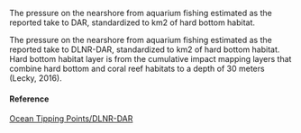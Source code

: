 The pressure on the nearshore from aquarium fishing estimated as the reported take to DAR, standardized to km2 of hard bottom habitat.

The pressure on the nearshore from aquarium fishing estimated as the reported take to DLNR-DAR, standardized to km2 of hard bottom habitat. Hard bottom habitat layer is from the cumulative impact mapping layers that combine hard bottom and coral reef habitats to a depth of 30 meters (Lecky, 2016).

#### Reference

[Ocean Tipping Points/DLNR-DAR](http://www.pacioos.hawaii.edu/projects/oceantippingpoints/#data)